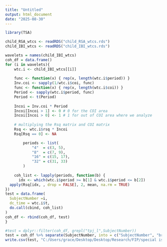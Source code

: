 ---
title: "Untitled"
output: html_document
date: "2025-08-30"
---
```{r}
library(TSA)
```

```{r}
child_RSA_wtcs <- readRDS("child_RSA_wtcs.rds")
child_IBI_wtcs <- readRDS("child_IBI_wtcs.rds")
```


```{r}
wavelets = names(child_IBI_wtcs)
coh_df = data.frame()
for (i in wavelets){
    wtc.i <- child_IBI_wtcs[[i]]
  
    func <- function(x) { rep(x, length(wtc.i$period)) } 
    Inv.coi <- sapply(1/wtc.i$coi, func)
    func <- function(x) { rep(x, length(wtc.i$coi)) } 
    Period <- sapply(wtc.i$period, func)
    Period <- t(Period)
    
    Incoi = Inv.coi * Period
    Incoi[Incoi > 1] <- 0 # 0 for the COI area
    Incoi[Incoi > 0] <- 1 # 1 for out of COI area where we analyze
    
    # multiplying the Rsq matrix and COI matrix
    Rsq <- wtc.i$rsq * Incoi
    Rsq[Rsq == 0] <- NA

        periods <- list(
            "4"  = c(3, 5),    
            "8"  = c(7, 9),   
            "16" = c(15, 17),
            "32" = c(31, 33)
        )
        
    coh_list <- lapply(periods, function(b) {
      idx <- which(wtc.i$period >= b[1] & wtc.i$period <= b[2])
  apply(Rsq[idx, , drop = FALSE], 2, mean, na.rm = TRUE)
})
test = data.frame(
  SubjectNumber =i,
  dc_time = wtc.i$t,  
  do.call(cbind, coh_list)  
)
coh_df <- rbind(coh_df, test)
}
```

```{r}
#test = dplyr::filter(coh_df, grepl("tpj_l",SubjectNumber))
test = coh_df %>% separate(SubjectNumber, into = c("SubjectNumber", "brain_area"), sep ="_HbR_", remove = F)
write.csv(test, "C:/Users/grace/Desktop/Desktop/Research/FIP/special issue/time-series-child-ibi-coherence.csv", row.names = F)
```
